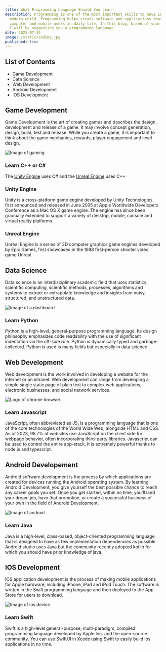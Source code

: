 ```yaml
---
title: What Programming Language Should You Learn
description: Programming is one of the most important skills to have in this
  modern world. Programming helps create software and applications that help
  computer and mobile users in daily life. In this blog, based of your interests
  I will be suggesting you a programming language.
date: 2023-07-14
image: /static/coding.jpg
published: true
---
```


## List of Contents

- Game Development
- Data Science
- Web Development
- Android Development
- IOS Development

## Game Development

Game Development is the art of creating games and describes the design, development and release of a game. It may involve concept generation, design, build, test and release. While you create a game, it is important to think about the game mechanics, rewards, player engagement and level design.

<Image
  src="/static/gaming.jpeg"
  alt="Image of gaming"
  className="h-auto w-full rounded-md"
  width={640}
  height={360}
/>

### Learn C++ or C#

The [Unity Engine](https://unity.com/) uses C# and the [Unreal Engine](https://www.unrealengine.com/en-US) uses C++

### Unity Engine

Unity is a cross-platform game engine developed by Unity Technologies, first announced and released in June 2005 at Apple Worldwide Developers Conference as a Mac OS X game engine. The engine has since been gradually extended to support a variety of desktop, mobile, console and virtual reality platforms

### Unreal Engine

Unreal Engine is a series of 3D computer graphics game engines developed by Epic Games, first showcased in the 1998 first-person shooter video game Unreal.

## Data Science

Data science is an interdisciplinary academic field that uses statistics, scientific computing, scientific methods, processes, algorithms and systems to extract or extrapolate knowledge and insights from noisy, structured, and unstructured data.

<Image
  src="/static/stats.avif"
  alt="Image of a dashboard"
  className="h-auto w-full rounded-md"
  width={640}
  height={360}
/>

### Learn Python

Python is a high-level, general-purpose programming language. Its design philosophy emphasizes code readability with the use of significant indentation via the off-side rule. Python is dynamically typed and garbage-collected. Python is used is many fields but especially in data science.

## Web Development

Web development is the work involved in developing a website for the Internet or an intranet. Web development can range from developing a simple single static page of plain text to complex web applications, electronic businesses, and social network services.

<Image
  src="/static/chrome.jpg"
  alt="Logo of chrome browser"
  className="h-auto w-full rounded-md"
  width={640}
  height={360}
/>

### Learn Javascript

JavaScript, often abbreviated as JS, is a programming language that is one of the core technologies of the World Wide Web, alongside HTML and CSS. As of 2023, 98.7% of websites use JavaScript on the client side for webpage behavior, often incorporating third-party libraries. Javascript can be used to control the entire app-stack, It is extremely powerful thanks to node.js and typescript.

## Android Developement

Android software development is the process by which applications are created for devices running the Android operating system. By learning Android Development, you give yourself the best possible chance to reach any career goals you set. Once you get started, within no time, you'll land your dream job, have that promotion, or create a successful business of your own in the field of Android Development.

<Image
  src="/static/android.avif"
  alt="Image of android"
  className="h-auto w-full rounded-md"
  width={640}
  height={360}
/>

### Learn Java

Java is a high-level, class-based, object-oriented programming language that is designed to have as few implementation dependencies as possible.
Android studio uses Java but the community recently adopted kotlin for which you should have prior knowledge of java.

## IOS Development

IOS application development is the process of making mobile applications for Apple hardware, including iPhone, iPad and iPod Touch. The software is written in the Swift programming language and then deployed to the App Store for users to download.

<Image
  src="/static/ios.avif"
  alt="Image of ios device"
  className="h-auto w-full rounded-md"
  width={640}
  height={360}
/>

### Learn Swift

Swift is a high-level general-purpose, multi-paradigm, compiled programming language developed by Apple Inc. and the open-source community. You can use SwiftUI in Xcode using Swift to easily build ios applications in no time.

